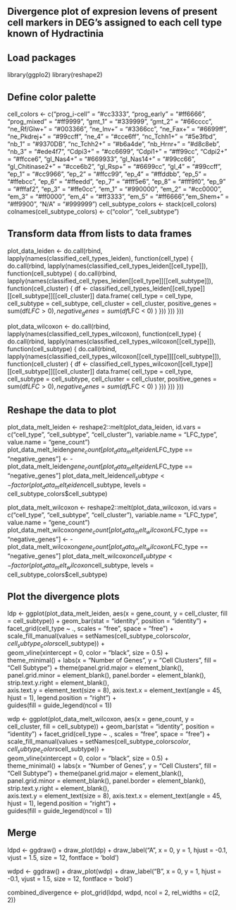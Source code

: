 ## Divergence plot of expresion levens of present cell markers in DEG's assigned to each cell type known of Hydractinia

## Load packages
library(ggplo2)
library(reshape2)

## Define color palette
cell_colors  <- c("prog_i-cell" = "#cc3333", "prog_early" = "#ff6666", "prog_mixed" = "#ff9999", "gmt_1" = "#339999", "gmt_2" = "#66cccc", "ne_Rf/Glw+" = "#003366", "ne_Inv+" = "#3366cc", "ne_Fax+" = "#6699ff", "ne_Pkdrej+" = "#99ccff", "ne_4" = "#cce6ff", "nc_Tchh1+" = "#5e3fbd", "nb_1" = "#9370DB", "nc_Tchh2+" = "#b6a4de", "nb_Hrnr+" = "#d8c8eb", "nb_3" = "#ede4f7", "Cdpi3+" = "#cc6699", "Cdpi1+" = "#ff99cc", "Cdpi2+" = "#ffcce6", "gl_Nas4+" = "#669933", "gl_Nas14+" = "#99cc66", "gl_Chitinase2+" = "#cce6b2", "gl_Rsp+" = "#6699cc", "gl_4" = "#99ccff", "ep_1" = "#cc9966", "ep_2" = "#ffcc99", "ep_4" = "#ffddbb", "ep_5" = "#ffebcc", "ep_6" = "#ffeedd", "ep_7" = "#fff5e6", "ep_8" = "#fff9f0", "ep_9" = "#fffaf2", "ep_3" = "#ffe0cc", "em_1" = "#990000", "em_2" = "#cc0000", "em_3" = "#ff0000", "em_4" = "#ff3333", "em_5" = "#ff6666","em_Shem+" = "#ff9900", "N/A" = "#999999")
cell_subtype_colors <- stack(cell_colors)
colnames(cell_subtype_colors) <- c("color", "cell_subtype")

## Transform data ffrom lists to data frames
plot_data_leiden <- do.call(rbind, lapply(names(classified_cell_types_leiden), function(cell_type) {
  do.call(rbind, lapply(names(classified_cell_types_leiden[[cell_type]]), function(cell_subtype) {
    do.call(rbind, lapply(names(classified_cell_types_leiden[[cell_type]][[cell_subtype]]), function(cell_cluster) {
      df <- classified_cell_types_leiden[[cell_type]][[cell_subtype]][[cell_cluster]]
      data.frame(
        cell_type = cell_type,
        cell_subtype = cell_subtype,
        cell_cluster = cell_cluster,
        positive_genes = sum(df$LFC > 0),
        negative_genes = sum(df$LFC < 0)
      )
    }))
  }))
}))

plot_data_wilcoxon <- do.call(rbind, lapply(names(classified_cell_types_wilcoxon), function(cell_type) {
  do.call(rbind, lapply(names(classified_cell_types_wilcoxon[[cell_type]]), function(cell_subtype) {
    do.call(rbind, lapply(names(classified_cell_types_wilcoxon[[cell_type]][[cell_subtype]]), function(cell_cluster) {
      df <- classified_cell_types_wilcoxon[[cell_type]][[cell_subtype]][[cell_cluster]]
      data.frame(
        cell_type = cell_type,
        cell_subtype = cell_subtype,
        cell_cluster = cell_cluster,
        positive_genes = sum(df$LFC > 0),
        negative_genes = sum(df$LFC < 0)
      )
    }))
  }))
}))

## Reshape the data to plot
plot_data_melt_leiden <- reshape2::melt(plot_data_leiden, id.vars = c("cell_type", "cell_subtype", "cell_cluster"),
                                 variable.name = "LFC_type", value.name = "gene_count")
plot_data_melt_leiden$gene_count[plot_data_melt_leiden$LFC_type == "negative_genes"] <- 
  -plot_data_melt_leiden$gene_count[plot_data_melt_leiden$LFC_type == "negative_genes"]
plot_data_melt_leiden$cell_subtype <- factor(plot_data_melt_leiden$cell_subtype, levels = cell_subtype_colors$cell_subtype)


plot_data_melt_wilcoxon <- reshape2::melt(plot_data_wilcoxon, id.vars = c("cell_type", "cell_subtype", "cell_cluster"),
                                 variable.name = "LFC_type", value.name = "gene_count")
plot_data_melt_wilcoxon$gene_count[plot_data_melt_wilcoxon$LFC_type == "negative_genes"] <- 
  -plot_data_melt_wilcoxon$gene_count[plot_data_melt_wilcoxon$LFC_type == "negative_genes"]
plot_data_melt_wilcoxon$cell_subtype <- factor(plot_data_melt_wilcoxon$cell_subtype, levels = cell_subtype_colors$cell_subtype)

## Plot the divergence plots
ldp <- ggplot(plot_data_melt_leiden, aes(x = gene_count, y = cell_cluster, fill = cell_subtype)) +
  geom_bar(stat = "identity", position = "identity") +
  facet_grid(cell_type ~ ., scales = "free", space = "free") + 
  scale_fill_manual(values = setNames(cell_subtype_colors$color, cell_subtype_colors$cell_subtype)) +  
  geom_vline(xintercept = 0, color = "black", size = 0.5) +  
  theme_minimal() +
  labs(x = "Number of Genes", y = "Cell Clusters", fill = "Cell Subtype") +
  theme(panel.grid.major = element_blank(),
        panel.grid.minor = element_blank(),
        panel.border = element_blank(),
        strip.text.y.right = element_blank(),  
        axis.text.y = element_text(size = 8),
        axis.text.x = element_text(angle = 45, hjust = 1),
        legend.position = "right") +  
  guides(fill = guide_legend(ncol = 1)) 

wdp <- ggplot(plot_data_melt_wilcoxon, aes(x = gene_count, y = cell_cluster, fill = cell_subtype)) +
  geom_bar(stat = "identity", position = "identity") +
  facet_grid(cell_type ~ ., scales = "free", space = "free") + 
  scale_fill_manual(values = setNames(cell_subtype_colors$color, cell_subtype_colors$cell_subtype)) +  
  geom_vline(xintercept = 0, color = "black", size = 0.5) +  
  theme_minimal() +
  labs(x = "Number of Genes", y = "Cell Clusters", fill = "Cell Subtype") +
  theme(panel.grid.major = element_blank(),
        panel.grid.minor = element_blank(),
        panel.border = element_blank(),
        strip.text.y.right = element_blank(),  
        axis.text.y = element_text(size = 8),
        axis.text.x = element_text(angle = 45, hjust = 1),
        legend.position = "right") +  
  guides(fill = guide_legend(ncol = 1))

## Merge
ldpd <- ggdraw() +
  draw_plot(ldp) +
  draw_label("A", x = 0, y = 1, hjust = -0.1, vjust = 1.5, size = 12, fontface = 'bold')

wdpd <- ggdraw() +
  draw_plot(wdp) +
  draw_label("B", x = 0, y = 1, hjust = -0.1, vjust = 1.5, size = 12, fontface = 'bold')

combined_divergence <- plot_grid(ldpd, wdpd, ncol = 2, rel_widths = c(2, 2))
